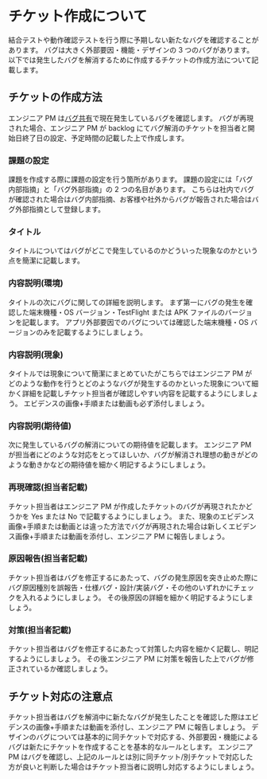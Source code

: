 # チケット作成について

結合テストや動作確認テストを行う際に予期しない新たなバグを確認することがあります。
バグは大きく外部要因・機能・デザインの 3 つのバグがあります。
以下では発生したバグを解消するために作成するチケットの作成方法について記載します。

## チケットの作成方法

エンジニア PM は[バグ共有](https://docs.page/pentagon-tokyo/ptg-quality~issue28/5.%E3%83%86%E3%82%B9%E3%83%88/%E3%83%90%E3%82%B0%E5%85%B1%E6%9C%89)で現在発生しているバグを確認します。
バグが再現された場合、エンジニア PM が backlog にてバグ解消のチケットを担当者と開始日終了日の設定、予定時間の記載した上で作成します。

### 課題の設定

課題を作成する際に課題の設定を行う箇所があります。
課題の設定には「バグ内部指摘」と「バグ外部指摘」の 2 つの名目があります。
こちらは社内でバグが確認された場合はバグ内部指摘、お客様や社外からバグが報告された場合はバグ外部指摘として登録します。

### タイトル

タイトルについてはバグがどこで発生しているのかどういった現象なのかという点を簡潔に記載します。

### 内容説明(環境)

タイトルの次にバグに関しての詳細を説明します。
まず第一にバグの発生を確認した端末機種・OS バージョン・TestFlight または APK ファイルのバージョンを記載します。
アプリ外部要因でのバグについては確認した端末機種・OS バージョンのみを記載するようにしましょう。

### 内容説明(現象)

タイトルでは現象について簡潔にまとめていたがこちらではエンジニア PM がどのような動作を行うとどのようなバグが発生するのかといった現象について細かく詳細を記載しチケット担当者が確認しやすい内容を記載するようにしましょう。
エビデンスの画像+手順または動画も必ず添付しましょう。

### 内容説明(期待値)

次に発生しているバグの解消についての期待値を記載します。
エンジニア PM が担当者にどのような対応をとってほしいか、バグが解消され理想の動きがどのような動きかなどの期待値を細かく明記するようにしましょう。

### 再現確認(担当者記載)

チケット担当者はエンジニア PM が作成したチケットのバグが再現されたかどうかを Yes または No で記載するようにしましょう。
また、現象のエビデンス画像+手順または動画とは違った方法でバグが再現された場合は新しくエビデンス画像+手順または動画を添付し、エンジニア PM に報告しましょう。

### 原因報告(担当者記載)

チケット担当者はバグを修正するにあたって、バグの発生原因を突き止めた際にバグ原因種別を誤報告・仕様バグ・設計/実装バグ・その他のいずれかにチェックを入れるようにしましょう。
その後原因の詳細を細かく明記するようにしましょう。

### 対策(担当者記載)

チケット担当者はバグを修正するにあたって対策した内容を細かく記載し、明記するようにしましょう。
その後エンジニア PM に対策を報告した上でバグが修正されているか確認しましょう。

## チケット対応の注意点

チケット担当者はバグを解消中に新たなバグが発生したことを確認した際はエビデンスの画像+手順または動画を添付し、エンジニア PM に報告しましょう。
デザインのバグについては基本的に同チケットで対応する、外部要因・機能によるバグは新たにチケットを作成することを基本的なルールとします。
エンジニア PM はバグを確認し、上記のルールとは別に同チケット/別チケットで対応した方が良いと判断した場合はチケット担当者に説明し対応するようにしましょう。

